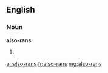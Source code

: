 ==English==

===Noun===
'''also-rans'''

# {{plural of|also-ran}}

[[ar:also-rans]]
[[fr:also-rans]]
[[mg:also-rans]]